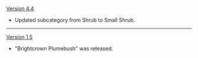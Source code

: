 {{Change History/Header}}
[[Version 4.4]]
* Updated subcategory from Shrub to Small Shrub.
----
[[Version 1.5]]
* "Brightcrown Plumebush" was released.